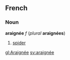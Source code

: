 ==French==
===Noun===
'''araignée''' ''f'' (''plural'' '''araignées''')

#[[spider]]

[[gl:Araignée]]
[[sv:araignée]]